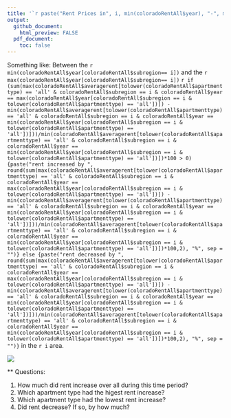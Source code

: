 ```yaml
---
title: '`r paste("Rent Prices in", i, min(coloradoRentAll$year), "-", max(coloradoRentAll$year), sep = " ")`'
output:
  github_document:
    html_preview: FALSE
  pdf_document:
    toc: false
---
```


Something like:
Between the `r min(coloradoRentAll$year[coloradoRentAll$subregion== i])` and the 
`r max(coloradoRentAll$year[coloradoRentAll$subregion== i])` `r if (sum(max(coloradoRentAll$averagerent[tolower(coloradoRentAll$apartmenttype) == 'all' & coloradoRentAll$subregion == i & coloradoRentAll$year == max(coloradoRentAll$year[coloradoRentAll$subregion == i & tolower(coloradoRentAll$apartmenttype) == 'all'])]) - min(coloradoRentAll$averagerent[tolower(coloradoRentAll$apartmenttype) == 'all' & coloradoRentAll$subregion == i & coloradoRentAll$year == min(coloradoRentAll$year[coloradoRentAll$subregion == i & tolower(coloradoRentAll$apartmenttype) == 'all'])]))/min(coloradoRentAll$averagerent[tolower(coloradoRentAll$apartmenttype) == 'all' & coloradoRentAll$subregion == i & coloradoRentAll$year == min(coloradoRentAll$year[coloradoRentAll$subregion == i & tolower(coloradoRentAll$apartmenttype) == 'all'])])*100 > 0) {paste("rent increased by ", round(sum(max(coloradoRentAll$averagerent[tolower(coloradoRentAll$apartmenttype) == 'all' & coloradoRentAll$subregion == i & coloradoRentAll$year == max(coloradoRentAll$year[coloradoRentAll$subregion == i & tolower(coloradoRentAll$apartmenttype) == 'all'])]) - min(coloradoRentAll$averagerent[tolower(coloradoRentAll$apartmenttype) == 'all' & coloradoRentAll$subregion == i & coloradoRentAll$year == min(coloradoRentAll$year[coloradoRentAll$subregion == i & tolower(coloradoRentAll$apartmenttype) == 'all'])]))/min(coloradoRentAll$averagerent[tolower(coloradoRentAll$apartmenttype) == 'all' & coloradoRentAll$subregion == i & coloradoRentAll$year == min(coloradoRentAll$year[coloradoRentAll$subregion == i & tolower(coloradoRentAll$apartmenttype) == 'all'])])*100,2), "%", sep = "")} else {paste("rent decreased by ", round(sum(max(coloradoRentAll$averagerent[tolower(coloradoRentAll$apartmenttype) == 'all' & coloradoRentAll$subregion == i & coloradoRentAll$year == max(coloradoRentAll$year[coloradoRentAll$subregion == i & tolower(coloradoRentAll$apartmenttype) == 'all'])]) - min(coloradoRentAll$averagerent[tolower(coloradoRentAll$apartmenttype) == 'all' & coloradoRentAll$subregion == i & coloradoRentAll$year == min(coloradoRentAll$year[coloradoRentAll$subregion == i & tolower(coloradoRentAll$apartmenttype) == 'all'])]))/min(coloradoRentAll$averagerent[tolower(coloradoRentAll$apartmenttype) == 'all' & coloradoRentAll$subregion == i & coloradoRentAll$year == min(coloradoRentAll$year[coloradoRentAll$subregion == i & tolower(coloradoRentAll$apartmenttype) == 'all'])])*100,2), "%", sep = "")}` in the `r i` area.

![](`r paste("../images/", tolower(gsub("[^0-9a-zA-Z]", "", i)), ".png", sep = "")`)
  

** Questions:

1. How much did rent increase over all during this time period?
2. Which apartment type had the higest rent increase?
3. Which apartment type had the lowest rent increase?
4. Did rent decrease? If so, by how much?
